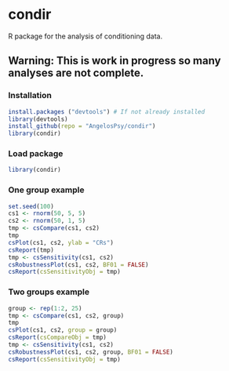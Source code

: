 # condir

R package for the analysis of conditioning data.

## Warning: This is work in progress so many analyses are not complete.

### Installation
```r
install.packages ("devtools") # If not already installed
library(devtools)
install_github(repo = "AngelosPsy/condir")
library(condir)
```

### Load package
```r
library(condir)
```

### One group example
```r
set.seed(100)
cs1 <- rnorm(50, 5, 5)
cs2 <- rnorm(50, 1, 5)
tmp <- csCompare(cs1, cs2)
tmp
csPlot(cs1, cs2, ylab = "CRs")
csReport(tmp)
tmp <- csSensitivity(cs1, cs2)
csRobustnessPlot(cs1, cs2, BF01 = FALSE)
csReport(csSensitivityObj = tmp)
```

### Two groups example
```r
group <- rep(1:2, 25)
tmp <- csCompare(cs1, cs2, group)
tmp
csPlot(cs1, cs2, group = group)
csReport(csCompareObj = tmp)
tmp <- csSensitivity(cs1, cs2)
csRobustnessPlot(cs1, cs2, group, BF01 = FALSE)
csReport(csSensitivityObj = tmp)
```
